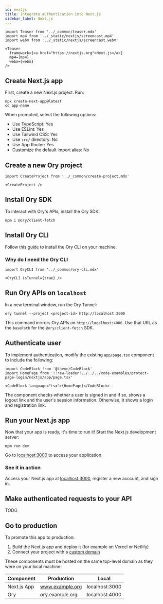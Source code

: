 ```yaml
---
id: nextjs
title: Integrate authentication into Next.js
sidebar_label: Next.js
---
```


```mdx-code-block
import Teaser from '../_common/teaser.mdx'
import mp4 from '../_static/nextjs/screencast.mp4'
import webm from '../_static/nextjs/screencast.webm'

<Teaser
  framework={<a href="https://nextjs.org">Next.js</a>}
  mp4={mp4}
  webm={webm}
/>
```

## Create Next.js app

First, create a new Next.js project. Run:

```shell
npx create-next-app@latest
cd app-name
```

When prompted, select the following options:

- Use TypeScript: Yes
- Use ESLint: Yes
- Use Tailwind CSS: Yes
- Use `src/` directory: No
- Use App Router: Yes
- Customize the default import alias: No

## Create a new Ory project

```mdx-code-block
import CreateProject from '../_common/create-project.mdx'

<CreateProject />
```

## Install Ory SDK

To interact with Ory's APIs, install the Ory SDK:

```
npm i @ory/client-fetch
```

## Install Ory CLI

Follow [this guide](../../guides/cli/01_installation.mdx) to install the Ory CLI on your machine.

### Why do I need the Ory CLI

```mdx-code-block
import OryCLI from '../_common/ory-cli.mdx'

<OryCLI isTunnel={true} />
```

## Run Ory APIs on `localhost`

In a new terminal window, run the Ory Tunnel:

```shell
ory tunnel --project <project-id> http://localhost:3000
```

This command mirrors Ory APIs on `http://localhost:4000`. Use that URL as the `basePath` for the `@ory/client-fetch` SDK.

## Authenticate user

To implement authentication, modify the existing `app/page.tsx` component to include the following:

```mdx-code-block
import CodeBlock from '@theme/CodeBlock'
import HomePage from '!!raw-loader!../../../code-examples/protect-page-login/nextjs/app/page.tsx'

<CodeBlock language="tsx">{HomePage}</CodeBlock>

```

The component checks whether a user is signed in and if so, shows a logout link and the user's session information. Otherwise, it
shows a login and registration link.

## Run your Next.js app

Now that your app is ready, it's time to run it! Start the Next.js development server:

```shell
npm run dev
```

Go to [localhost:3000](http://localhost:3000/) to access your application.

### See it in action

Access your Next.js app at [localhost:3000](http://localhost:3000/), register a new acocunt, and sign in.

## Make authenticated requests to your API

TODO

## Go to production

To promote this app to production:

1. Build the Next.js app and deploy it (for example on Vercel or Netlify)
2. Connect your project with a [custom domain](../../guides/custom-domains.mdx)

These components must be hosted on the same top-level domain as they were on your local machine:

| Component   | Production      | Local          |
| ----------- | --------------- | -------------- |
| Next.js App | www.example.org | localhost:3000 |
| Ory         | ory.example.org | localhost:4000 |

